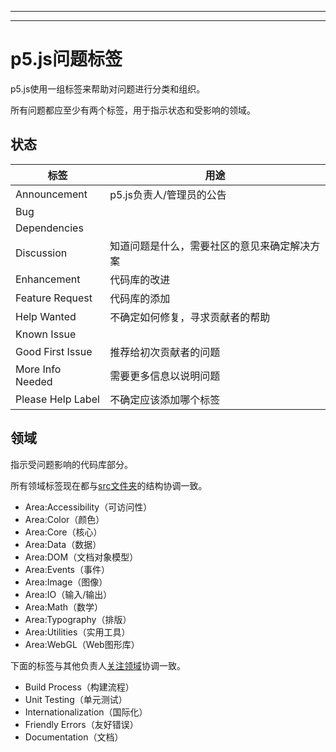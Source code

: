
  ---
  
  ---
  # p5.js问题标签

p5.js使用一组标签来帮助对问题进行分类和组织。

所有问题都应至少有两个标签，用于指示状态和受影响的领域。

## 状态

| 标签              | 用途                                                             |
| ----------------- | ----------------------------------------------------------------- |
| Announcement      | p5.js负责人/管理员的公告                                          |
| Bug               |                                                                   |
| Dependencies      |                                                                   |
| Discussion        | 知道问题是什么，需要社区的意见来确定解决方案                       |
| Enhancement       | 代码库的改进                                                      |
| Feature Request   | 代码库的添加                                                      |
| Help Wanted       | 不确定如何修复，寻求贡献者的帮助                                   |
| Known Issue       |                                                                   |
| Good First Issue  | 推荐给初次贡献者的问题                                             |
| More Info Needed  | 需要更多信息以说明问题                                             |
| Please Help Label | 不确定应该添加哪个标签                                             |


## 领域
指示受问题影响的代码库部分。

所有领域标签现在都与[src文件夹](https://github.com/processing/p5.js/tree/main/src)的结构协调一致。
* Area:Accessibility（可访问性）
* Area:Color（颜色）
* Area:Core（核心）
* Area:Data（数据）
* Area:DOM（文档对象模型）
* Area:Events（事件）
* Area:Image（图像）
* Area:IO（输入/输出）
* Area:Math（数学）
* Area:Typography（排版）
* Area:Utilities（实用工具）
* Area:WebGL（Web图形库）

下面的标签与其他负责人[关注领域](https://github.com/processing/p5.js#stewards)协调一致。
* Build Process（构建流程）
* Unit Testing（单元测试）
* Internationalization（国际化）
* Friendly Errors（友好错误）
* Documentation（文档）


  